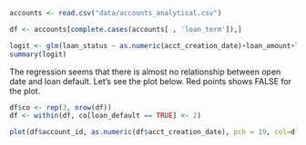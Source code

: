 ```{r}
accounts <- read.csv("data/accounts_analytical.csv")

df <- accounts[complete.cases(accounts[ , 'loan_term']),]

logit <- glm(loan_status ~ as.numeric(acct_creation_date)+loan_amount+loan_payment+loan_term, data = df, family = "binomial")
summary(logit)
```

The regression seems that there is almost no relationship between open date and loan default. Let's see the plot below. Red points shows FALSE for the plot.

```{r}
df$co <- rep(3, nrow(df))
df <- within(df, co[loan_default == TRUE] <- 2)

plot(df$account_id, as.numeric(df$acct_creation_date), pch = 19, col=df$co)
```